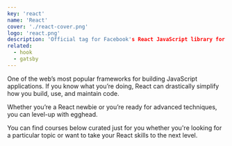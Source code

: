 ```yaml
---
key: 'react'
name: 'React'
cover: './react-cover.png'
logo: 'react.png'
description: 'Official tag for Facebook's React JavaScript library for building user interfaces'
related:
  - hook
  - gatsby
---
```


One of the web’s most popular frameworks for building JavaScript applications. If you know what you’re doing, React can drastically simplify how you build, use, and maintain code.

Whether you’re a React newbie or you’re ready for advanced techniques, you can level-up with egghead.

You can find courses below curated just for you whether you're looking for a particular topic or want to take your React skills to the next level.
